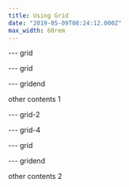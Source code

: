 ```yaml
---
title: Using Grid
date: "2019-05-09T08:24:12.000Z"
max_width: 60rem
---
```




--- grid

<Dummy text="grid" />

--- grid

<Dummy text="grid" />

--- gridend

other contents 1

--- grid-2

<Dummy text="grid-2" />

--- grid-4

<Dummy text="grid-4" />

--- grid

<Dummy text="grid" />

--- gridend

other contents 2
